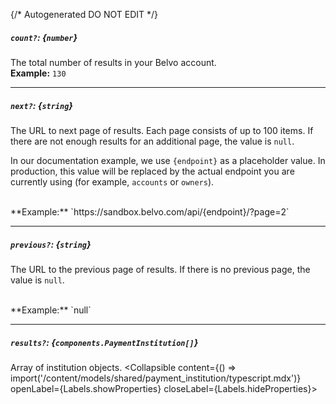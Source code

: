 {/* Autogenerated DO NOT EDIT  */}

##### `count?`: *{`number`}*
The total number of results in your Belvo account.
<br/>
**Example:** `130`

---
##### `next?`: *{`string`}*
The URL to next page of results. Each page consists of up to 100 items. If there are not enough results for an additional page, the value is `null`.

In our documentation example, we use `{endpoint}` as a placeholder value. In production, this value will be replaced by the actual endpoint you are currently using (for example, `accounts` or `owners`).

<br/>
**Example:** `https://sandbox.belvo.com/api/{endpoint}/?page=2`

---
##### `previous?`: *{`string`}*
The URL to the previous page of results. If there is no previous page, the
value is `null`.

<br/>
**Example:** `null`

---
##### `results?`: *{`components.PaymentInstitution[]`}*
Array of institution objects.
<Collapsible content={() => import('/content/models/shared/payment_institution/typescript.mdx')} openLabel={Labels.showProperties} closeLabel={Labels.hideProperties}>
</Collapsible>


